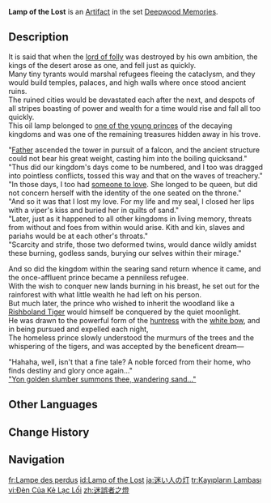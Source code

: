 {{Artifact Infobox
|image = Item Lamp of the Lost.png
|set   = Deepwood Memories
|piece = Goblet of Eonothem
}}
{{Description|This was originally an oil lamp in the style of the desert realm, but has since sprouted fluorescent green leaves.}}
'''Lamp of the Lost''' is an [[Artifact]] in the set [[Deepwood Memories]].

==Description==
It is said that when the [[King Deshret|lord of folly]] was destroyed by his own ambition, the kings of the desert arose as one, and fell just as quickly.<br>
Many tiny tyrants would marshal refugees fleeing the cataclysm, and they would build temples, palaces, and high walls where once stood ancient ruins.<br>
The ruined cities would be devastated each after the next, and despots of all stripes boasting of power and wealth for a time would rise and fall all too quickly.<br>
This oil lamp belonged to [[Faramarz|one of the young princes]] of the decaying kingdoms and was one of the remaining treasures hidden away in his trove.

"[[Badanah|Father]] ascended the tower in pursuit of a falcon, and the ancient structure could not bear his great weight, casting him into the boiling quicksand."<br>
"Thus did our kingdom's days come to be numbered, and I too was dragged into pointless conflicts, tossed this way and that on the waves of treachery."<br>
"In those days, I too had [[Makhaira|someone to love]]. She longed to be queen, but did not concern herself with the identity of the one seated on the throne."<br>
"And so it was that I lost my love. For my life and my seal, I closed her lips with a viper's kiss and buried her in quilts of sand."<br>
"Later, just as it happened to all other kingdoms in living memory, threats from without and foes from within would arise. Kith and kin, slaves and pariahs would be at each other's throats."<br>
"Scarcity and strife, those two deformed twins, would dance wildly amidst these burning, godless sands, burying our selves within their mirage."

And so did the kingdom within the searing sand return whence it came, and the once-affluent prince became a penniless refugee.<br>
With the wish to conquer new lands burning in his breast, he set out for the rainforest with what little wealth he had left on his person.<br>
But much later, the prince who wished to inherit the woodland like a [[Rishboland Tiger]] would himself be conquered by the quiet moonlight.<br>
He was drawn to the powerful form of the [[Viridescent|huntress]] with the [[Hunter's Path|white bow]], and in being pursued and expelled each night,<br>
The homeless prince slowly understood the murmurs of the trees and the whispering of the tigers, and was accepted by the beneficent dream&mdash;

"Hahaha, well, isn't that a fine tale? A noble forced from their home, who finds destiny and glory once again..."<br>
[[The Eternal Dream, Ever Lush#Dialogue|"Yon golden slumber summons thee, wandering sand..."]]

==Other Languages==
{{Other Languages
|en       = Lamp of the Lost
|zhs      = 迷误者之灯
|zhs_rm   = Míwù-zhě zhī Dēng
|zht      = 迷誤者之燈
|zht_rm   = Míwù-zhě zhī Dēng
|zh_tl    = 
|ja       = 迷い人の灯
|ja_rm    = Mayoi Hito no Hi
|ja_tl    = Lamp of a Lost Person
|ko       = 방황하는 자의 등잔
|ko_rm    = Banghwanghaneun Ja-ui Deungjan
|ko_tl    = Oil Lamp of the Wanderer
|es       = Lámpara del Exilio
|es_tl    = The Exile's Lamp
|fr       = Lampe des perdus
|fr_tl    = Lamp of the Lost Ones
|ru       = Лампа заблудших
|ru_tl    = Lamp of the Lost Ones
|th       = Lamp of the Lost
|vi       = Đèn Của Kẻ Lạc Lối
|vi_tl    = Lamp of the Lost
|de       = Lampe des Verirrten
|de_tl    = Lamp of the Lost One
|id       = Lamp of the Lost
|pt       = Lanterna do Perdido
|pt_tl    = Lamp of the Lost
|tr       = Kayıpların Lambası
|tr_tl    = The Losts' Lamp
|it       = Lampada degli smarriti
|it_tl    = Lamp of the Lost Ones
}}

==Change History==
{{Change History|3.0}}

==Navigation==
{{Artifact Set Navbox|Deepwood Memories}}

[[fr:Lampe des perdus]]
[[id:Lamp of the Lost]]
[[ja:迷い人の灯]]
[[tr:Kayıpların Lambası]]
[[vi:Đèn Của Kẻ Lạc Lối]]
[[zh:迷誤者之燈]]